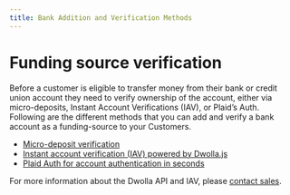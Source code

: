```yaml
---
title: Bank Addition and Verification Methods
---
```


# Funding source verification

Before a customer is eligible to transfer money from their bank or credit union account they need to verify ownership of the account, either via micro-deposits, Instant Account Verifications (IAV), or Plaid’s Auth. Following are the different methods that you can add and verify a bank account as a funding-source to your Customers.

* [Micro-deposit verification](https://developers.dwolla.com/guides/funding-sources/microdeposit-verification)
* [Instant account verification (IAV) powered by Dwolla.js](https://developers.dwolla.com/guides/funding-sources/instant-account-verification)
* [Plaid Auth for account authentication in seconds](https://developers.dwolla.com/guides/funding-sources/plaid)

For more information about the Dwolla API and IAV, please [contact sales](https://www.dwolla.com/get-started/).


